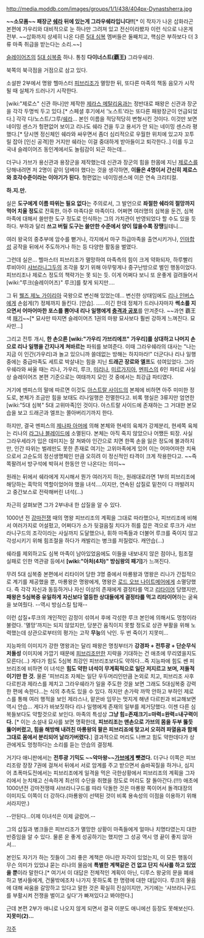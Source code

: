 http://media.moddb.com/images/groups/1/1/438/404px-Dynastsherra.jpg

'''~~소모품~~ 패장군 [[쉐라]] 뒤에 있는게 그라우쉐라입니다!!'''[* 이 작자가 나온 삽화라곤 본편에 가우리와 대비적으로 눈 하나만 그려져 있고 전신이라봤자 이런 식으로 나온게 전부. ~~삽화까지 상세히 나온 다른 [[5대 심복]] 멤버들은 둘째치고, 핵심은 부하보다 더 3류 마족 취급을 받는다는 소리.~~]

[[슬레이어즈]]의 [[5대 심복]]중 하나. 통칭 '''다이너스트(覇王)''' 그라우쉐라.

북쪽의 북극점을 거점으로 삼고 있다.

소설판 2부에서 명왕 헬마스터 [[피브리조]]가 멸망한 뒤, 또다른 마족의 책동 음모가 시작될 때 실체가 드러나기 시작한다.

[wiki:"제로스" 신관 하나]만 제작한 [[제라스 메탈리움]]과는 정반대로 패왕은 신관과 장군을 각각 두명씩 두고 있다.[* 스페셜 후기에서 '노스트'라는 또다른 패왕장군이 언급되었다.] 각각 디/노스트/그루/[[쉐라]]... 본인 이름을 적당적당히 변형시킨 것이다. 이것만 보면 네이밍 센스가 헝편없어 보이고 리나도 쉐라 건을 두고 용서가 안 되는 네이밍 센스라 평했다.[* 당시엔 정신체인 쉐라와 싸우면서 좀더 심리적으로 우월한 위치에 있고자 꼬투릴 잡아 [인신 공격]한 거지만 쉐라는 이걸 중대하게 받아들이고 퇴각한다..] 이를 두고 국내 슬레이어즈 동인계에서도 놀림감이 되곤 하는데...

더구나 가브가 용신관과 용장군을 제작했는데 신관과 장군의 힘을 한몸에 지닌 [[제로스]]를 당해내려면 저 2명이 같이 덤벼야 했다는 것을 생각하면, '''이들은 4명이서 간신히 제로스와 호각수준이라는 이야기가 된다.''' 형편없는 네이밍센스에 이은 연속 크리티컬.

'''하.지.만.'''

실은 '''도구에게 이름 따위는 필요 없다'''는 주의로서, 그 발언으로 '''좌절한 쉐라의 절망까지 먹어 치울 정도'''로 잔혹한, 아주 마족다운 마족이다. 어쩌면 여러명의 심복을 둔건, 심복마족에 대해서 쓸만한 도구 정도로 인식하는 그의 가치관이 반영되었다 할 수도 있을 듯 하다. 부하과 달리 '''쓰고 버릴 도구는 쓸만한 수준에서 양이 많을수록 장땡'''일테니...

여러 왕국의 중추부에 암수를 뻗거나, 각지에서 마구 하급마족을 출연시키거나, [[인마]]합성 공작을 뒤에서 주도하거나 하는 등 다양한 활동을 벌였다.

그런데 실은… 헬마스터 피브리조가 멸망하여 마족측의 힘이 크게 약화되자, 하루빨리 루비아이 [[샤브라니그두]]의 조각을 찾기 위해 아무렇게나 중구난방으로 벌인 행동이었다. 피브리조나 제로스 정도의 책략가는 못 되는 듯. 이게 어쩌다 보니 또 운좋게 걸려들어서 [wiki:"루크(슬레이어즈)" 루크]를 찾게 되지만….

그 뒤 [[웰즈 제노 가이리아]] 국왕으로 변신해 있었는데... 변신한 상태임에도 [[리나 인버스]]에게 손쉽게(?) 정체까지 들킨다. [안습].
......이긴 한데 정체가 드러나자마자 '''썩소를 지으면서 어마어마한 포스를 뿜어내 리나 일행에게 [[충격과 공포]]'''를 안겨준다. ~~과연 覇王색 [[패기]]~~[* 묘사만 따지면 슬레이어즈 1권의 마왕 묘사보다 훨씬 강하게 느껴진다. 묘사만...]

그리고 전투 개시, '''한 손으론 [wiki:"가우리 가브리에프" 가우리]를 상대하고 나머지 손으로 리나 일행을 간지나게 쳐바르는''' 파워를 보여준다. 이때 그라우쉐라의 대사는 "나는 지금 이 인간(가우리)과 놀고 있으니까 쓸데없는 방해는 하지마라!" 더군다나 리나 일행 중에는 중급마족도 세트로 박살내는 힘을 지닌 '''드래곤 장로와 엘프'''도 섞여있었다. 그라우쉐라와 싸울 때는 리나, 가우리, 루크, [[미리나]], [[미르가지아]], [[멘피스]]의 6인 파티로 사실상 슬레이어즈 본편 기준으로는 여태까지 모인 것 중에서는 최강급 파티였다.

거기에 멘피스의 말에 따르면 이것도 [[아스트랄 사이드]]의 본체에 비하면 아주 미미한 정도로, 본체가 조금만 힘을 보태도 리나일행은 전멸한다고. 비록 행실은 3류지만 엄연한 [wiki:"5대 심복" 5대 고위마족]인 것이다. 아스트랄 사이드에 존재하는 그 거대한 본모습을 보고 드래곤과 엘프는 쫄아버리기까지 한다.

하지만, 결국 멘피스의 [[제나파 아머]]에 의해 본체와 현세의 육체가 강제분리, 현세쪽 육체는 리나의 [[라그나 블레이드]]에 소멸된다. 본체는 아직 죽지 않았으나 어쨌든 퇴장. 사실 그라우세라가 입은 데미지는 잘 쳐봐야 인간으로 치면 한쪽 손을 잃은 정도에 불과하지만, 인간 따위는 벌레만도 못한 존재로 여기는 고위마족에게 있어 이는 어마어마한 치욕으로서 고순도의 정신생명체인 만큼 오히려 이 정신적인 타격이 크게 작용한다고. ~~즉 쪽팔려서 방구석에 박혀서 한동안 안 나온다는 의미~~

원래는 뒤에서 쉐라에게 지시해서 뭔가 여러가지 하는, 원래대로라면 1부의 피브리조에 해당하는 흑막의 역할이었어야 했을 녀석....이지만, 연속된 삽질로 밑천이 다 까발려지고 중간보스로 전락해버린 녀석(...)

차근히 살펴보면 그가 2부내내 한 삽질을 알 수 있다.

1000년 전 [[강마전쟁]] 때의 명왕 피브리조의 계획을 그대로 따라했으나, 피브리조에 비해서 여러가지로 어설펐고, 어쩌다가 소가 뒷걸음질 치다가 쥐를 잡은 격으로 루크가 샤브라니구드의 조각이라는 사실까지 도달했으나, 휘하 마족들과 더불어 루크를 죽이지 않고 각성시키기 위해 힘조절을 하다가 캐발리는 병크를 저질렀다. 캐안습(...) 

쉐라를 제외하고도 심복 마족이 남아있었음에도 이들을 내보내지 않은 점이나, 힘조절 실패로 인한 역관광 등에서 '''[wiki:"아처(4차)" 방심왕의 패기]'''가 느껴진다.

무려 5대 심복중 본편에서 리타이어 당한 3명 중에서 마룡왕과 명왕은 리나가 간접적으로 계기를 제공했을 뿐, 마룡왕은 명왕에게, 명왕은 [[로드 오브 나이트메어]]에게 소멸당했다. 즉 각각 자신과 동등하거나 자신 이상의 존재에게 결정타를 먹고 [[리타이어]] 당했지만, '''패왕은 5심복중 유일하게 자신보다 열등한 상대들에게 결정타를 먹고 리타이어'''하는 굴욕을 보여줬다. --역시 방심스킬 탑재--

이런 삽질+루크의 개인적인 감정이 섞여서 후에 각성한 루크 본인에 의해서도 멍청이라 불렸다. '멸망'까지는 되지 않았지만, 당분간 움직이지 못할 정도로 상관 부활을 위해 노력했는데 상관으로부터의 평가는 고작 '''무능'''의 낙인. 두 번 죽이기 지못미...

지능파의 이미지가 강한 명왕과는 달리 패왕은 명칭부터가 '''강경파 + 전투광 + 단순무식 저돌성''' 이미지에 가깝기 때문에 [[피브리조]]만한 지략을 기대하는 건 애초에 무리였을지도 모른다(...) 게다가 힘도 5심복 최강인 피브리조보다도 약하다...즉 지능파에 힘도 쎈 피브리조에 비하면 이 녀석은 '''힘도 약한 녀석이 무계획적으로 일단 저지르고 보며, 저돌적이기만 한 것.'''
물론 '피브리조 자체는 일단 우두머리인만큼 논외로 치고, 피브리조 사후 다르핀과 제라스를 제치고 그라우쉐라가 일을 주도한 것을 보면 그래도 5대심복중 강력한 편에 속한다...는 식의 추측도 있을 수 있다.
하지만 손가락 까딱 안하고 부하인 제로스를 통해 여러 행적을 보인 제라스나, 맡은바 임무는 멋지게 해낸 다르핀과 비교해보면 역시 안습... 게다가 바보짓하다 리나 일행에게 존재의 일부를 제거당했다. 이젠 다른 심복들보다도 약할것으로 보인다. 마족의 특성상  '''그냥 힘=존재크기=마력=완력=내구력이다.''' [* 이는 소설내 묘사를 보면 명확한데, '''피브리조는 맨손으로 가브의 몸을 두부 뚫듯 뚫어버렸고, 힘을 해방해 내려친 마룡왕의 팔은 피브리죠에 맞고서 오히려 파열음과 함께 그대로 몸에서 분리되어 날라가버렸다.''']
결과적으로 머리도 나쁘고 힘도 약한데다가 상관에게도 멍청하다는 소리를 듣는 안습의 결정체.

거기다 애니판에서는 '''전투광 기믹도 ~~악마왕~~[[가브]]에게 뺏겼다.''' 더구나 이쪽은 피브리조랑 장장 7권에 걸쳐서 뒤에서 서로 암계를 주고 받으면서 숨바꼭질을 하거나, 심지어 초폭마도전에서는 피브리조에게 일격을 먹은 극한상황에서 피브리조의 계획을 그자리에서 눈치채고 신속하게 최선의 수단을 취했을 정도로 머리도 잘 돌아간다.(!!!) 애초에 1000년전 강마전쟁때 샤브라니구드를 따라 닥돌한 것은 마룡왕 쪽이어서 돌격대장의 이미지도 이쪽이 더 강하다.(마룡왕이 선택된 것이 비록 용속성의 이점을 이용하기 위해서라지만.)

--안된다...이제 이녀석은 이제 글렀어.--

그의 삽질과 병크들은 피브리조가 멸망한 상황이 마족들에게 얼마나 치명타였는지 대한 반증임을 알 수 있다. 물론 운 좋게 성공하기는 했지만 그 성공 역시 영 끝이 좋지 않아서...

본인도 자기가 하는 짓들이 그리 좋은 계책은 아니란 자각이 있었는지, 이 모든 행동이 무슨 의미가 있었냐 묻는 리나의 물음에 '''특별한 계책같은 건 없고 단지 식사를 하고 있었을 뿐'''이라 말한다.[* 여기서 이 대답은 전체적인 계획이 아닌, 디루스 왕궁의 문을 폐쇄하고 병사들에게, 건물밖에조차 나가지 못하도록 한 명령에 대한 대답이다. 루크의 물음에 대해 싸움을 갈망하고 있다고 말한 것은 확실히 진심이지만, 거기에는 '샤브라니구드를 부활시켜 전쟁을 벌이고 싶다'가 빠져있다고 봐야한다.] 

근데 본편 2부가 애니로 나오지 않게 되면서 결국 이분도 애니에선 등장도 못해보신다. '''지못미(2)...'''

[[각주]]
